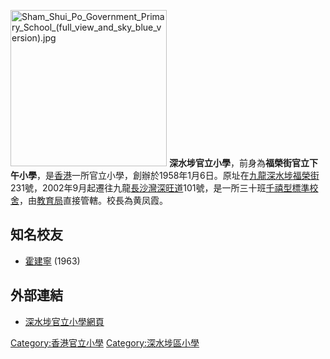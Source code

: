 {{multiple issues|
{{Disputed|time=2012-03-06T06:27:13+00:00}}
{{Unreferenced|time=2012-03-08T08:52:00+00:00}}
{{reqinfobox|Infobox school}}
}}
[[File:Sham_Shui_Po_Government_Primary_School_(full_view_and_sky_blue_version).jpg|250px]]
'''深水埗官立小學'''，前身為'''福榮街官立下午小學'''，是[[香港|香港]]一所官立小學，創辦於1958年1月6日。原址在[[九龍|九龍]][[深水埗|深水埗]][[福榮街|福榮街]]231號，2002年9月起遷往九龍[[長沙灣|長沙灣]][[深旺道|深旺道]]101號，是一所三十班[[千禧校舍|千禧型標準校舍]]，由[[教育局_(香港)|教育局]]直接管轄。校長為黄凤霞。

== 知名校友 ==
*[[霍建寧|霍建寧]] (1963)

== 外部連結 ==
* [https://web.archive.org/web/20120930013249/http://www.sspgps.edu.hk/main.htm 深水埗官立小學網頁]

{{香港官立小學}}
[[Category:香港官立小學|Category:香港官立小學]]
[[Category:深水埗區小學|Category:深水埗區小學]]
{{HK-edu-stub}}